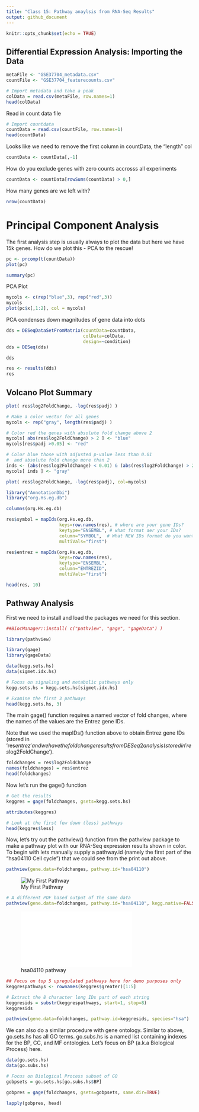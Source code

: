 ```yaml
---
title: "Class 15: Pathway anaylsis from RNA-Seq Results"
output: github_document
---
```


```r
knitr::opts_chunk$set(echo = TRUE)
```

## Differential Expression Analysis: Importing the Data


```r
metaFile <- "GSE37704_metadata.csv"
countFile <- "GSE37704_featurecounts.csv"

```

```r
# Import metadata and take a peak
colData = read.csv(metaFile, row.names=1)
head(colData)
```


Read in count data file

```r
# Import countdata
countData = read.csv(countFile, row.names=1)
head(countData)
```


Looks like we need to remove the first column in countData, the "length" col

```r
countData <- countData[,-1]
```


How do you exclude genes with zero counts accrosss all experiments
```r
countData <- countData[rowSums(countData) > 0,]
```


How many genes are we left with?

```r
nrow(countData)
```


# Principal Component Analysis

The first analysis step is usually always to plot the data but here we have 15k genes. How do we plot this - PCA to the rescue!

```r
pc <- prcomp(t(countData))
plot(pc)
```




```r
summary(pc)
```


PCA Plot

```r
mycols <- c(rep("blue",3), rep("red",3))
mycols
plot(pc$x[,1:2], col = mycols)
```


PCA condenses down magnitudes of gene data into dots


```r
dds = DESeqDataSetFromMatrix(countData=countData,
                             colData=colData,
                             design=~condition)
dds = DESeq(dds)
```

```r
dds
```

```r
res <- results(dds)
res
```

## Volcano Plot Summary
```r
plot( res$log2FoldChange, -log(res$padj) )
```


```r
# Make a color vector for all genes
mycols <- rep("gray", length(res$padj) )

# Color red the genes with absolute fold change above 2
mycols[ abs(res$log2FoldChange) > 2 ] <- "blue"
mycols[res$padj >0.05] <- "red"

# Color blue those with adjusted p-value less than 0.01
#  and absolute fold change more than 2
inds <- (abs(res$log2FoldChange) < 0.01) & (abs(res$log2FoldChange) > 2 )
mycols[ inds ] <- "gray"

plot( res$log2FoldChange, -log(res$padj), col=mycols)
```

```r
library("AnnotationDbi")
library("org.Hs.eg.db")

columns(org.Hs.eg.db)

```

```r
res$symbol = mapIds(org.Hs.eg.db,
                    keys=row.names(res), # where are your gene IDs?
                    keytype="ENSEMBL", # what format aer your IDs?
                    column="SYMBOL",  # What NEW IDs format do you want?
                    multiVals="first")

res$entrez = mapIds(org.Hs.eg.db,
                    keys=row.names(res),
                    keytype="ENSEMBL",
                    column="ENTREZID",
                    multiVals="first")


```

```r
head(res, 10)

```

## Pathway Analysis
First we need to install and load the packages we need for this section.

```r
##BiocManager::install( c("pathview", "gage", "gageData") )
```

```r
library(pathview)
```

```r
library(gage)
library(gageData)

data(kegg.sets.hs)
data(sigmet.idx.hs)

# Focus on signaling and metabolic pathways only
kegg.sets.hs = kegg.sets.hs[sigmet.idx.hs]

# Examine the first 3 pathways
head(kegg.sets.hs, 3)
```



The main gage() function requires a named vector of fold changes, where the names of the values are the Entrez gene IDs.

Note that we used the mapIDs() function above to obtain Entrez gene IDs (stored in 'res$entrez' and we have the fold change results from DESeq2 analysis (stored in 'res$log2FoldChange').


```r
foldchanges = res$log2FoldChange
names(foldchanges) = res$entrez
head(foldchanges)
```

Now let's run the gage() function


```r
# Get the results
keggres = gage(foldchanges, gsets=kegg.sets.hs)
```

```r
attributes(keggres)
```

```r
# Look at the first few down (less) pathways
head(keggres$less)
```

Now, let's try out the pathview() function from the pathview package to make a pathway plot with our RNA-Seq expression results shown in color.
To begin with lets manually supply a pathway.id (namely the first part of the "hsa04110 Cell cycle") that we could see from the print out above.

```r
pathview(gene.data=foldchanges, pathway.id="hsa04110")
```

![My First Pathway](./hsa04110.pathview.png)

```r
# A different PDF based output of the same data
pathview(gene.data=foldchanges, pathway.id="hsa04110", kegg.native=FALSE)
```


![hsa04110 pathway](./hsa04110.pathway.pdf)




```r
## Focus on top 5 upregulated pathways here for demo purposes only
keggrespathways <- rownames(keggres$greater)[1:5]

# Extract the 8 character long IDs part of each string
keggresids = substr(keggrespathways, start=1, stop=8)
keggresids
```


```r
pathview(gene.data=foldchanges, pathway.id=keggresids, species="hsa")
```


We can also do a similar procedure with gene ontology. Similar to above, go.sets.hs has all GO terms. go.subs.hs is a named list containing indexes for the BP, CC, and MF ontologies. Let’s focus on BP (a.k.a Biological Process) here.

```r
data(go.sets.hs)
data(go.subs.hs)

# Focus on Biological Process subset of GO
gobpsets = go.sets.hs[go.subs.hs$BP]

gobpres = gage(foldchanges, gsets=gobpsets, same.dir=TRUE)

lapply(gobpres, head)
```


































